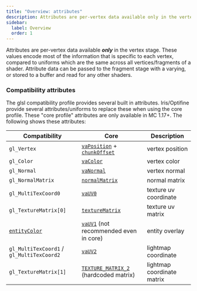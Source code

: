 ```yaml
---
title: "Overview: attributes"
description: Attributes are per-vertex data available only in the vertex stage. 
sidebar:
  label: Overview
  order: 1
---
```


Attributes are per-vertex data available ***only*** in the vertex stage. These values encode most of the information that is specific to each vertex, compared to uniforms which are the same across all vertices/fragments of a shader. Attribute data can be passed to the fragment stage with a varying, or stored to a buffer and read for any other shaders.


### Compatibility attributes
The glsl compatibility profile provides several built in attributes. Iris/Optifine provide several attributes/uniforms to replace these when using the core profile. These "core profile" attributes are only available in MC 1.17+. The following shows these attributes:

| Compatibility                                              | Core                                                                                                          | Description                |
| ---------------------------------------------------------- | ------------------------------------------------------------------------------------------------------------- | -------------------------- |
| `gl_Vertex`                                                | [`vaPosition`](/current/reference/attributes/vaposition) + [`chunkOffset`](/current/reference/uniforms/rendering#chunkoffset) | vertex position            |
| `gl_Color`                                                 | [`vaColor`](/current/reference/attributes/vacolor)                                                                    | vertex color               |
| `gl_Normal`                                                | [`vaNormal`](/current/reference/attributes/vanormal)                                                                  | vertex normal              |
| `gl_NormalMatrix`                                          | [`normalMatrix`](/current/reference/uniforms/matrices#normalmatrix)                                                   | normal matrix              |
| `gl_MultiTexCoord0`                                        | [`vaUV0`](/current/reference/attributes/vauv0)                                                                        | texture uv coordinate      |
| `gl_TextureMatrix[0]`                                      | [`textureMatrix`](/current/reference/uniforms/matrices#texturematrix)                                                 | texture uv matrix          |
| [`entityColor`](/current/reference/uniforms/rendering#entitycolor) | [`vaUV1`](/current/reference/attributes/vauv1) (not recommended even in core)                                         | entity overlay             |
| `gl_MultiTexCoord1` / `gl_MultiTexCoord2`                  | [`vaUV2`](/current/reference/attributes/vauv2)                                                                        | lightmap coordinate        |
| `gl_TextureMatrix[1]`                                      | [`TEXTURE_MATRIX_2`](/current/reference/attributes/vauv2) (hardcoded matrix)                                          | lightmap coordinate matrix |